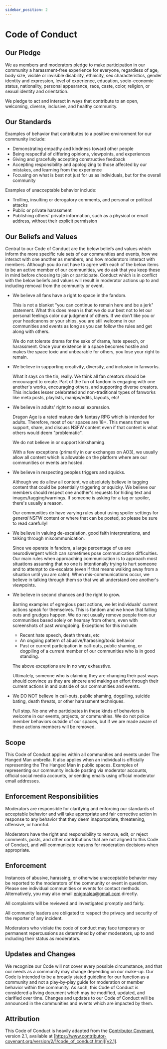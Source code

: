 ```yaml
---
sidebar_position: 2
---
```


# Code of Conduct

## Our Pledge

We as members and moderators pledge to make participation in our community a
harassment-free experience for everyone, regardless of age, body size, visible
or invisible disability, ethnicity, sex characteristics, gender identity and
expression, level of experience, education, socio-economic status, nationality,
personal appearance, race, caste, color, religion, or sexual identity and
orientation.

We pledge to act and interact in ways that contribute to an open, welcoming,
diverse, inclusive, and healthy community.

## Our Standards

Examples of behavior that contributes to a positive environment for our
community include:

- Demonstrating empathy and kindness toward other people
- Being respectful of differing opinions, viewpoints, and experiences
- Giving and gracefully accepting constructive feedback
- Accepting responsibility and apologizing to those affected by our mistakes,
  and learning from the experience
- Focusing on what is best not just for us as individuals, but for the overall
  community

Examples of unacceptable behavior include:

- Trolling, insulting or derogatory comments, and personal or political attacks
- Public or private harassment
- Publishing others' private information, such as a physical or email address,
  without their explicit permission

## Our Beliefs and Values

Central to our Code of Conduct are the below beliefs and values which inform the
more specific rule sets of our communities and events, how we interact with one
another as members, and how moderators interact with members. Although you do
not have to agree with each of the below items to be an active member of our
communities, we do ask that you keep these in mind before choosing to join or
participate. Conduct which is in conflict with the below beliefs and values will
result in moderator actions up to and including removal from the community or
event.

- We believe all fans have a right to space in the fandom.

  This is not a blanket "you can continue to remain here and be a jerk"
  statement. What this does mean is that we do our best not to let our personal
  feelings color our judgment of others. If we don't like you or your headcanons
  or your ships, you are still welcome in our communities and events as long as
  you can follow the rules and get along with others.

  We do not tolerate drama for the sake of drama, hate speech, or harassment.
  Once your existence in a space becomes hostile and makes the space toxic and
  unbearable for others, you lose your right to remain.

- We believe in supporting creativity, diversity, and inclusion in fanworks.

  What it says on the tin, really. We think all fan creators should be
  encouraged to create. Part of the fun of fandom is engaging with one another's
  works, encouraging others, and supporting diverse creators. This includes
  lesser celebrated and non-traditional types of fanworks like meta posts,
  playlists, manips/edits, layouts, etc!

- We believe in adults' right to sexual expression.

  Dragon Age is a rated mature dark fantasy RPG which is intended for adults.
  Therefore, most of our spaces are 18+. This means that we support, share, and
  discuss NSFW content even if that content is what others would deem
  "problematic".

  We do not believe in or support kinkshaming.

  With a few exceptions (primarily in our exchanges on AO3), we usually allow
  all content which is allowable on the platform where are our communities or
  events are hosted.

- We believe in respecting peoples triggers and squicks.

  Although we do allow all content, we absolutely believe in tagging content
  that could be potentially triggering or squicky. We believe our members should
  respect one another's requests for hiding text and images/tagging/warnings. If
  someone is asking for a tag or spoiler, there's usually a reason.

  Our communities do have varying rules about using spoiler settings for
  _general_ NSFW content or where that can be posted, so please be sure to read
  carefully!

- We believe in valuing de-escalation, good faith interpretations, and talking
  through miscommunication.

  Since we operate in fandom, a large percentage of us are neurodivergent which
  can sometimes pose communication difficulties. Our main rules when approaching
  communication is to approach most situations assuming that no one is
  intentionally trying to hurt someone and to attempt to de-escalate (even if
  that means walking away from a situation until you are calm). When
  mis-communications occur, we believe in talking through them so that we all
  understand one another's viewpoints.

- We believe in second chances and the right to grow.

  Barring examples of egregious past actions, we let individuals' current
  actions speak for themselves. This is fandom and we know that falling outs and
  grudges happen. We do not usually remove people from our communities based
  solely on hearsay from others, even with screenshots of past wrongdoing.
  Exceptions for this include:

  - Recent hate speech, death threats, etc
  - An ongoing pattern of abusive/harassing/toxic behavior
  - Past or current participation in call-outs, public shaming, or dogpiling of
    a current member of our communities who is in good standing.

  The above exceptions are in no way exhaustive.

  Ultimately, someone who is claiming they are changing their past ways should
  convince us they are sincere and making an effort through their current
  actions in and outside of our communities and events.

- We DO NOT believe in call-outs, public shaming, dogpiling, suicide bating,
  death threats, or other harassment techniques.

  Full stop. No one who participates in these kinds of behaviors is welcome in
  our events, projects, or communities. We do not police member behaviors
  outside of our spaces, but if we are made aware of these actions members will
  be removed.

## Scope

This Code of Conduct applies within all communities and events under The Hanged
Man umbrella. It also applies when an individual is officially representing the
The Hanged Man in public spaces. Examples of representing our community include
posting via moderator accounts, official social media accounts, or sending
emails using official moderator email addresses.

## Enforcement Responsibilities

Moderators are responsible for clarifying and enforcing our standards of
acceptable behavior and will take appropriate and fair corrective action in
response to any behavior that they deem inappropriate, threatening, offensive,
or harmful.

Moderators have the right and responsibility to remove, edit, or reject
comments, posts, and other contributions that are not aligned to this Code of
Conduct, and will communicate reasons for moderation decisions when appropriate.

## Enforcement

Instances of abusive, harassing, or otherwise unacceptable behavior may be
reported to the moderators of the community or event in question. Please see
individual communities or events for contact methods. Alternatively, you may
also email [enigmalea@gmail.com](mailto:enigmalea@gmail.com) directly.

All complaints will be reviewed and investigated promptly and fairly.

All community leaders are obligated to respect the privacy and security of the
reporter of any incident.

Moderators who violate the code of conduct may face temporary or permanent
repercussions as determined by other moderators, up to and including their
status as moderators.

## Updates and Changes

We recognize our Code will not cover every possible circumstance, and that our
needs as a community may change depending on our make-up. Our Code is intended
to be a broadly stated guideline for our function as a community and not a
play-by-play guide for moderation or member behavior within the community. As
such, this Code of Conduct is considered a living document which may be
modified, updated, and clarified over time. Changes and updates to our Code of
Conduct will be announced in the communities and events which are impacted by
them.

## Attribution

This Code of Conduct is heavily adapted from the [Contributor
Covenant][homepage], version 2.1, available at
[https://www.contributor-covenant.org/version/2/1/code_of_conduct.html][v2.1].

[homepage]: https://www.contributor-covenant.org
[v2.1]: https://www.contributor-covenant.org/version/2/1/code_of_conduct.html
